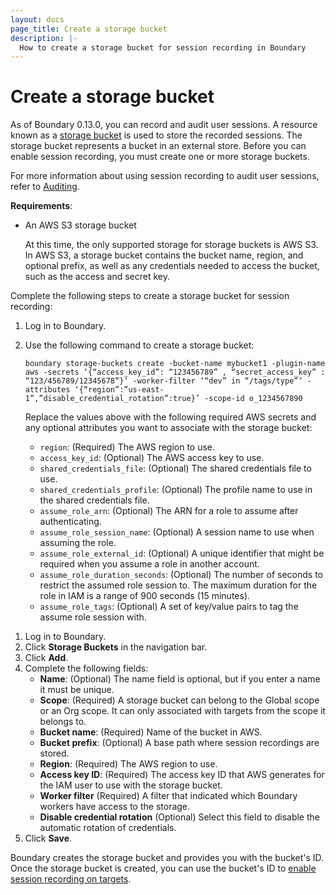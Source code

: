 ```yaml
---
layout: docs
page_title: Create a storage bucket
description: |-
  How to create a storage bucket for session recording in Boundary
---
```


# Create a storage bucket

As of Boundary 0.13.0, you can record and audit user sessions.
A resource known as a [storage bucket](/boundary/docs/concepts/domain-model/storage-bucket) is used to store the recorded sessions.
The storage bucket represents a bucket in an external store.
Before you can enable session recording, you must create one or more storage buckets.

For more information about using session recording to audit user sessions, refer to [Auditing](/boundary/docs/concepts/auditing).

**Requirements**:
- An AWS S3 storage bucket

   At this time, the only supported storage for storage buckets is AWS S3.
   In AWS S3, a storage bucket contains the bucket name, region, and optional prefix, as well as any credentials needed to access the bucket, such as the access and secret key.

Complete the following steps to create a storage bucket for session recording:

<Tabs>
<Tab heading="CLI">

1. Log in to Boundary.
1. Use the following command to create a storage bucket:

    ```hcl
    boundary storage-buckets create -bucket-name mybucket1 -plugin-name aws -secrets ‘{“access_key_id”: “123456789” , “secret_access_key” : “123/456789/12345678”}’ -worker-filter ‘“dev” in “/tags/type”’ -attributes ‘{“region”:”us-east-1”,”disable_credential_rotation”:true}’ -scope-id o_1234567890
    ```

    Replace the values above with the following required AWS secrets and any optional attributes you want to associate with the storage bucket:

    - &#32; `region`: (Required) The AWS region to use.
    - &#32; `access_key_id`: (Optional) The AWS access key to use.
    - &#32; `shared_credentials_file`: (Optional) The shared credentials file to use.
    - &#32; `shared_credentials_profile`: (Optional) The profile name to use in the shared credentials file.
    - &#32; `assume_role_arn`: (Optional) The ARN for a role to assume after authenticating.
    - &#32; `assume_role_session_name`: (Optional) A session name to use when assuming the role.
    - &#32; `assume_role_external_id`: (Optional) A unique identifier that might be required when you assume a role in another account.
    - &#32; `assume_role_duration_seconds`: (Optional) The number of seconds to restrict the assumed role session to.
    The maximum duration for the role in IAM is a range of 900 seconds (15 minutes).
    - &#32; `assume_role_tags`: (Optional) A set of key/value pairs to tag the assume role session with.

</Tab>

<Tab heading="UI">

1. Log in to Boundary.
1. Click **Storage Buckets** in the navigation bar.
1. Click **Add**.
1. Complete the following fields:
   - **Name**: (Optional) The name field is optional, but if you enter a name it must be unique.
   - **Scope**: (Required) A storage bucket can belong to the Global scope or an Org scope.
   It can only associated with targets from the scope it belongs to.
   - **Bucket name**: (Required) Name of the bucket in AWS.
   - **Bucket prefix**: (Optional) A base path where session recordings are stored.
   - **Region**: (Required) The AWS region to use.
   - **Access key ID**: (Required) The access key ID that AWS generates for the IAM user to use with the storage bucket.
   - **Worker filter** (Required) A filter that indicated which Boundary workers have access to the storage.
   - **Disable credential rotation** (Optional) Select this field to disable the automatic rotation of credentials.
1. Click **Save**.

</Tab>
</Tabs>

Boundary creates the storage bucket and provides you with the bucket's ID.
Once the storage bucket is created, you can use the bucket's ID to [enable session recording on targets](/boundary/docs/configuration/session-recording/enable-session-recording).